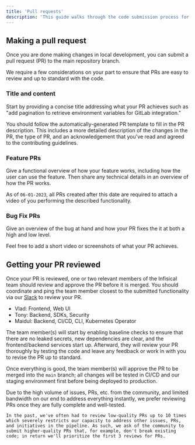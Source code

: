 ---
title: 'Pull requests'
description: 'This guide walks through the code submission process for Infisical.'
---

## Making a pull request

Once you are done making changes in local development, you can submit a pull request (PR) to the main repository branch.

We require a few considerations on your part to ensure that PRs are easy to review and up to standard with the code.

### Title and content

Start by providing a concise title addressing what your PR achieves such as "add pagination to retrieve environment variables for GitLab integration."

You should follow the automatically-generated PR template to fill in the PR description. This includes a more detailed description of the changes in the PR, the type of PR, and an acknowledgement that you've read and agreed to the contributing guidelines.

### Feature PRs

Give a functional overview of how your feature works, including how the user can use the feature. Then share any technical details in an overview of how the PR works.

As of `06-01-2023`, all PRs created after this date are required to attach a video of you performing the described functionality.

### Bug Fix PRs

Give an overview of the bug at hand and how your PR fixes the it at both a high and low level.

Feel free to add a short video or screenshots of what your PR achieves.

## Getting your PR reviewed

Once your PR is reviewed, one or two relevant members of the Infisical team should review and approve the PR before it is merged. You should coordinate and ping the team member closest to the submitted functionality via our [Slack](https://infisical.com/slack) to review your PR.

- Vlad: Frontend, Web UI
- Tony: Backend, SDKs, Security
- Maidul: Backend, CI/CD, CLI, Kubernetes Operator

The team member(s) will start by enabling baseline checks to ensure that there are no leaked secrets, new dependencies are clear, and the frontend/backend services start up. Afterward, they will review your PR thoroughly by testing the code and leave any feedback or work in with you to revise the PR up to standard.

Once everything is good, the team member(s) will approve the PR to be merged into the `main` branch; all changes will be tested in CI/CD and our staging environment first before being deployed to production.

<Note>
    Due to the high volume of issues, PRs, etc. from the community, and limited bandwidth on our end to address everything instantly, we prefer
    reviewing PRs once they are fully complete and well-tested.

    In the past, we've often had to review low-quality PRs up to 10 times which severely restricts our capacity to address other issues, PRs, and initiatives in the pipeline. As such, we ask of the community to submit higher-quality PRs that, for example, don't break existing code; in return we'll prioritize the first 3 reviews for PRs.
</Note>
